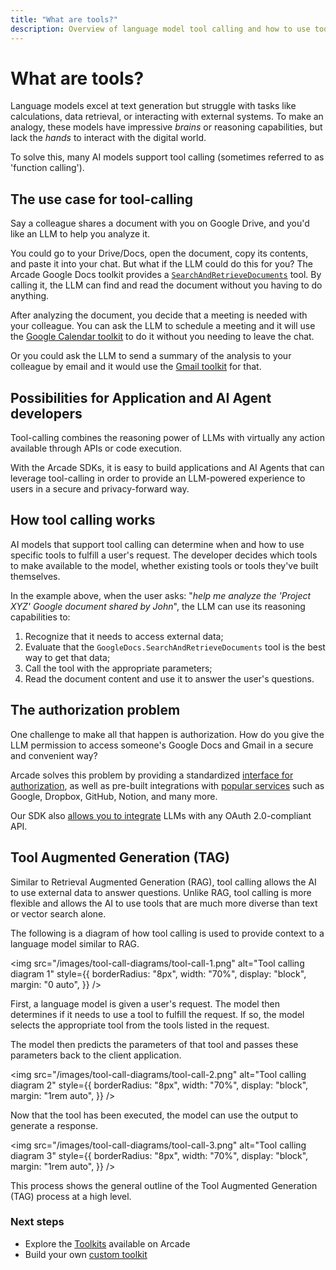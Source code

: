 ```yaml
---
title: "What are tools?"
description: Overview of language model tool calling and how to use tools with Arcade
---
```


# What are tools?

Language models excel at text generation but struggle with tasks like calculations, data retrieval, or interacting with external systems. To make an analogy, these models have impressive _brains_ or reasoning capabilities, but lack the _hands_ to interact with the digital world.

To solve this, many AI models support tool calling (sometimes referred to as 'function calling').

## The use case for tool-calling

Say a colleague shares a document with you on Google Drive, and you'd like an LLM to help you analyze it.

You could go to your Drive/Docs, open the document, copy its contents, and paste it into your chat. But what if the LLM could do this for you? The Arcade Google Docs toolkit provides a [`SearchAndRetrieveDocuments`](/toolkits/categories/productivity/google_docs#searchandretrievedocuments) tool. By calling it, the LLM can find and read the document without you having to do anything.

After analyzing the document, you decide that a meeting is needed with your colleague. You can ask the LLM to schedule a meeting and it will use the [Google Calendar toolkit](/toolkits/categories/productivity/google_calendar) to do it without you needing to leave the chat.

Or you could ask the LLM to send a summary of the analysis to your colleague by email and it would use the [Gmail toolkit](/toolkits/categories/productivity/gmail) for that.

## Possibilities for Application and AI Agent developers

Tool-calling combines the reasoning power of LLMs with virtually any action available through APIs or code execution.

With the Arcade SDKs, it is easy to build applications and AI Agents that can leverage tool-calling in order to provide an LLM-powered experience to users in a secure and privacy-forward way.

## How tool calling works

AI models that support tool calling can determine when and how to use specific tools to fulfill a user's request. The developer decides which tools to make available to the model, whether existing tools or tools they've built themselves.

In the example above, when the user asks: "_help me analyze the 'Project XYZ' Google document shared by John_", the LLM can use its reasoning capabilities to:

1. Recognize that it needs to access external data;
1. Evaluate that the `GoogleDocs.SearchAndRetrieveDocuments` tool is the best way to get that data;
1. Call the tool with the appropriate parameters;
1. Read the document content and use it to answer the user's questions.

## The authorization problem

One challenge to make all that happen is authorization. How do you give the LLM permission to access someone's Google Docs and Gmail in a secure and convenient way?

Arcade solves this problem by providing a standardized [interface for authorization](/home/core-concepts/auth/how-arcade-helps), as well as pre-built integrations with [popular services](/home/hosting-options/auth-providers) such as Google, Dropbox, GitHub, Notion, and many more.

Our SDK also [allows you to integrate](/home/hosting-options/auth-providers/oauth2) LLMs with any OAuth 2.0-compliant API.

## Tool Augmented Generation (TAG)

Similar to Retrieval Augmented Generation (RAG), tool calling allows the AI to use external data to answer questions. Unlike RAG, tool calling is more flexible and allows the AI to use tools that are much more diverse than text or vector search alone.

The following is a diagram of how tool calling is used to provide context to a language model similar to RAG.

<img
  src="/images/tool-call-diagrams/tool-call-1.png"
  alt="Tool calling diagram 1"
  style={{
    borderRadius: "8px",
    width: "70%",
    display: "block",
    margin: "0 auto",
  }}
/>

First, a language model is given a user's request. The model then determines if it needs to use a tool to fulfill the request. If so, the model selects the appropriate tool from the tools listed in the request.

The model then predicts the parameters of that tool and passes these parameters back to the client application.

<img
  src="/images/tool-call-diagrams/tool-call-2.png"
  alt="Tool calling diagram 2"
  style={{
    borderRadius: "8px",
    width: "70%",
    display: "block",
    margin: "1rem auto",
  }}
/>

Now that the tool has been executed, the model can use the output to generate a response.

<img
  src="/images/tool-call-diagrams/tool-call-3.png"
  alt="Tool calling diagram 3"
  style={{
    borderRadius: "8px",
    width: "70%",
    display: "block",
    margin: "1rem auto",
  }}
/>

This process shows the general outline of the Tool Augmented Generation (TAG) process at a high level.

### Next steps

- Explore the [Toolkits](/toolkits) available on Arcade
- Build your own [custom toolkit](/home/authoring-tools/build-tools/create-a-toolkit)

